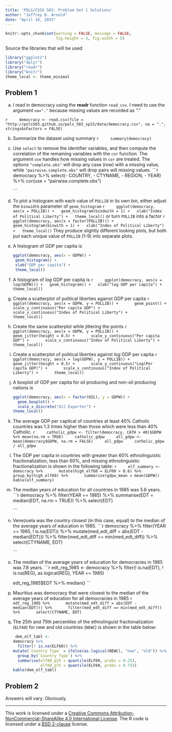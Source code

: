 ```yaml
---
title: 'POLS/CSSS 503: Problem Set 1 Solutions'
author: "Jeffrey B. Arnold"
date: "April 16, 2015"
---
```

```r
knitr::opts_chunk$set(warning = FALSE, message = FALSE,
                      fig.height = 3, fig.width = 5)
```

Source the libraries that will be used

```r
library("ggplot2")
library("dplyr")
library("readr")
library("knitr")
theme_local <- theme_minimal
```

## Problem 1

a. I read in democracy using the **readr** function `read_csv`. I need to use the argument `na="."` because missing values are recorded as "."

  ```r
	democracy <- read.csv(file = "http://pols503.github.io/pols_503_sp15/data/democracy.csv", na = ".", stringsAsFactors = FALSE)
	```

b. Summarize the dataset using summary
	```r
	summary(democracy)
	```

c. Use `select` to remove the identifier variables, and then compute the correlation of the remaining variables with the `cor` function. The argument `use` handles how missing values in `cor` are treated. The options `"complete.obs"` will drop any case (row) with a missing value, while `"pairwise.complete.obs"` will drop pairs will missing values. 
	```r
	democracy %>%
	  select(- COUNTRY, - CTYNAME, - REGION, - YEAR) %>%
	  cor(use = "pairwise.complete.obs")
	  
	```

d. To plot a histogram with each value of `POLLIB` in its own bin, either adjust the `binwidth` parameter of `geom_histogram`
	```r
	ggplot(democracy, aes(x = POLLIB)) +
  geom_histogram(bindwith = 1) +
  xlab("Index of Political Liberty") +
  theme_local() 
	```
	or turn `POLLIB` into a factor
	```r
	ggplot(democracy, aes(x = factor(POLLIB))) +
  geom_histogram(binwith = 1) +
  xlab("Index of Political Liberty") +
  theme_local()
	```
  They produce slightly different looking plots, but both put each unique value of `POLLIB` (1-9) into separate plots.

e. A histogram of GDP per capita is

	```r
	ggplot(democracy, aes(x = GDPW)) +
  geom_histogram() +
  xlab("GDP per capita") +
  theme_local()
	```

f. A histogram of *log* GDP per capita is
	```r
	ggplot(democracy, aes(x = log(GDPW))) +
  geom_histogram() +
  xlab("log GDP per capita") +
  theme_local()
	```

g. Create a scatterplot of political liberties against GDP per capita
	```r
	ggplot(democracy, aes(x = GDPW, y = POLLIB)) +
	  geom_point() +
	  scale_y_continuous("Per capita GDP") +
	  scale_x_continuous("Index of Political Liberty") +
	  theme_local()
	```

h. Create the same scatterplot while jittering the points
	```r
	ggplot(democracy, aes(x = GDPW, y = POLLIB)) +
	  geom_jitter(height = 0.5) +
	  scale_y_continuous("Per capita GDP") +
	  scale_x_continuous("Index of Political Liberty") +
	  theme_local() 
	```

i. Create a scatterplot of political liberties against *log* GDP per capita
	```r
	ggplot(democracy, aes(x = log(GDPW), y = POLLIB)) +
	  geom_jitter(height = 0.5) +
	  scale_y_continuous("Log(Per capita GDP)") +
	  scale_x_continuous("Index of Political Liberty") +
	  theme_local()
	```


j. A boxplot of GDP per capita for oil producing and non-oil producing nations is

	```r
	ggplot(democracy, aes(x = factor(OIL), y = GDPW)) +
	  geom_boxplot() + 
	  scale_x_discrete("Oil Exporter") +
    theme_local()
	
	```

k. The average GDP per captical of countries at least 40% Catholic countries was 1.3 times higher than those which were less than 40% Catholic.
	```r
	catholic_gdpw <- filter(democracy, CATH > 40)$GDPW %>% mean(na.rm = TRUE)
	catholic_gdpw
	all_gdpw <- mean(democracy$GDPW, na.rm = FALSE)
	all_gdpw
	catholic_gdpw / all_gdpw
	```

l. The GDP per capita in countries with greater than 60% ethnolinguistic fractionalization, less than 60%, and missing ethnolinguistic fractionalization is shown in the following table:
	```r
	elf_summary <- democracy %>%
	  mutate(high_elf60 = ELF60 > 0.6) %>%
	  group_by(high_elf60) %>%
	  summarise(gdpw_mean = mean(GDPW))
	kable(elf_summary)
	```

m. The median years of education for all countries in 1985 was 5.6 years.
	```r
	democracy %>%
	  filter(YEAR == 1985) %>%
	  summarise(EDT = median(EDT, na.rm = TRUE)) %>%
	  select(EDT)
	
	```

n. Venezuela was the country closest (in this case, equal) to the median of the average years of education in 1985.
	```r
	democracy %>%
	  filter(YEAR == 1985, ! is.na(EDT)) %>%
	  mutate(med_edt_diff = abs(EDT - median(EDT))) %>%
	  filter(med_edt_diff == min(med_edt_diff)) %>%
	  select(CTYNAME, EDT)
	
	```

o. The median of the average years of education for democracies in 1985 was 7.8 years.
	```r
	edt_reg_1985 <-
	  democracy %>%
	  filter(! is.na(EDT),
	         ! is.na(REG),
	         as.logical(REG),
	         YEAR == 1985)
	
	edt_reg_1985$EDT %>% median()
	```

n. Mauritius was democracy that were closest to the median of the average years of education for all democracies in 1985 
	```r
	edt_reg_1985 %>%
	  mutate(med_edt_diff = abs(EDT - median(EDT))) %>%
	  filter(med_edt_diff == min(med_edt_diff)) %>%
	  select(CTYNAME, EDT)
	```

q. The 25th and 75th percentiles of the ethnolinguist fractionalization (`ELF60`) for new  and old countries (`NEWC`) is shown in the table below:
	
	```r
  dem_elf_tabl <- 
	democracy %>%
	  filter(! is.na(ELF60)) %>%
    mutate(`Country Type` = ifelse(as.logical(NEWC), "new", "old")) %>%
	  group_by(`Country Type`) %>%
	  summarise(elf60_p25 = quantile(ELF60, probs = 0.25),
	            elf60_p75 = quantile(ELF60, probs = 0.75))
	kable(dem_elf_tabl)  
	```


## Problem 2

Answers will vary. Obviously.

* * * 

This work is licensed under a <a rel="license" href="http://creativecommons.org/licenses/by-nc-sa/4.0/">Creative Commons Attribution-NonCommercial-ShareAlike 4.0 International License</a>.
The R code is licensed under a <a rel="license" href="http://www.r-project.org/Licenses/BSD_2_clause ">BSD 2-clause</a> license.
